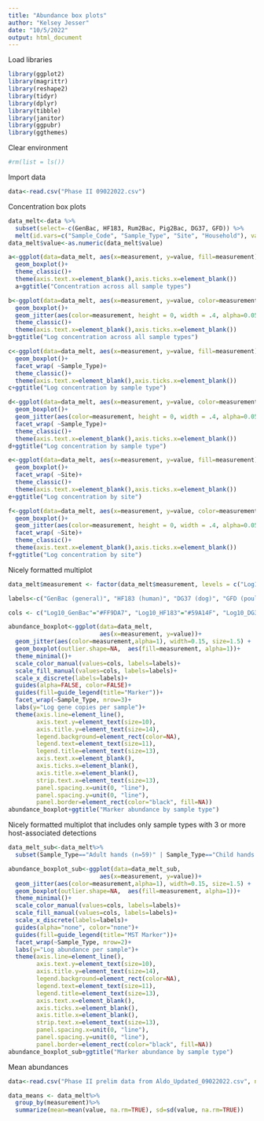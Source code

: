 ```yaml
---
title: "Abundance box plots"
author: "Kelsey Jesser"
date: "10/5/2022"
output: html_document
---
```

Load libraries
```r
library(ggplot2)
library(magrittr)
library(reshape2)
library(tidyr)
library(dplyr)
library(tibble)
library(janitor)
library(ggpubr)
library(ggthemes)
```

Clear environment
```r
#rm(list = ls())
```

Import data
```r
data<-read.csv("Phase II 09022022.csv")
```

Concentration box plots
```r
data_melt<-data %>% 
  subset(select=-c(GenBac, HF183, Rum2Bac, Pig2Bac, DG37, GFD)) %>%
  melt(id.vars=c("Sample_Code", "Sample_Type", "Site", "Household"), variable.name=("measurement"), value.name="value")
data_melt$value<-as.numeric(data_melt$value)

a<-ggplot(data=data_melt, aes(x=measurement, y=value, fill=measurement))+
  geom_boxplot()+
  theme_classic()+
  theme(axis.text.x=element_blank(),axis.ticks.x=element_blank())
  a+ggtitle("Concentration across all sample types")

b<-ggplot(data=data_melt, aes(x=measurement, y=value, color=measurement))+
  geom_boxplot()+
  geom_jitter(aes(color=measurement, height = 0, width = .4, alpha=0.05)) +
  theme_classic()+
  theme(axis.text.x=element_blank(),axis.ticks.x=element_blank())
b+ggtitle("Log concentration across all sample types")

c<-ggplot(data=data_melt, aes(x=measurement, y=value, fill=measurement))+
  geom_boxplot()+
  facet_wrap( ~Sample_Type)+
  theme_classic()+
  theme(axis.text.x=element_blank(),axis.ticks.x=element_blank())
c+ggtitle("Log concentration by sample type")

d<-ggplot(data=data_melt, aes(x=measurement, y=value, color=measurement))+
  geom_boxplot()+
  geom_jitter(aes(color=measurement, height = 0, width = .4, alpha=0.05)) +
  facet_wrap( ~Sample_Type)+
  theme_classic()+
  theme(axis.text.x=element_blank(),axis.ticks.x=element_blank())
d+ggtitle("Log concentration by sample type")

e<-ggplot(data=data_melt, aes(x=measurement, y=value, fill=measurement))+
  geom_boxplot()+
  facet_wrap( ~Site)+
  theme_classic()+
  theme(axis.text.x=element_blank(),axis.ticks.x=element_blank())
e+ggtitle("Log concentration by site")

f<-ggplot(data=data_melt, aes(x=measurement, y=value, color=measurement))+
  geom_boxplot()+
  geom_jitter(aes(color=measurement, height = 0, width = .4, alpha=0.05)) +
  facet_wrap( ~Site)+
  theme_classic()+
  theme(axis.text.x=element_blank(),axis.ticks.x=element_blank())
f+ggtitle("Log concentration by site")

```
Nicely formatted multiplot
```r
data_melt$measurement <- factor(data_melt$measurement, levels = c("Log10_GenBac", "Log10_HF183", "Log10_DG37", "Log10_GFD", "Log10_Pig2Bac", "Log10_Rum2Bac"))

labels<-c("GenBac (general)", "HF183 (human)", "DG37 (dog)", "GFD (poultry)", "Pig2Bac (pig)", "Rum2Bac (ruminant)")

cols <- c("Log10_GenBac"="#FF9DA7", "Log10_HF183"="#59A14F", "Log10_DG37"="#76B7B4", "Log10_GFD"="#E15759", "Log10_Pig2Bac"="#F28E2B", "Log10_Rum2Bac"="#4E79A7")

abundance_boxplot<-ggplot(data=data_melt, 
                          aes(x=measurement, y=value))+
  geom_jitter(aes(color=measurement,alpha=1), width=0.15, size=1.5) +
  geom_boxplot(outlier.shape=NA,  aes(fill=measurement, alpha=1))+
  theme_minimal()+
  scale_color_manual(values=cols, labels=labels)+
  scale_fill_manual(values=cols, labels=labels)+
  scale_x_discrete(labels=labels)+
  guides(alpha=FALSE, color=FALSE)+
  guides(fill=guide_legend(title="Marker"))+
  facet_wrap(~Sample_Type, nrow=3)+
  labs(y="Log gene copies per sample")+
  theme(axis.line=element_line(),
        axis.text.y=element_text(size=10),
        axis.title.y=element_text(size=14),
        legend.background=element_rect(color=NA),
        legend.text=element_text(size=11),
        legend.title=element_text(size=13),
        axis.text.x=element_blank(),
        axis.ticks.x=element_blank(),
        axis.title.x=element_blank(),
        strip.text.x=element_text(size=13), 
        panel.spacing.x=unit(0, "line"),
        panel.spacing.y=unit(0, "line"), 
        panel.border=element_rect(color="black", fill=NA))
abundance_boxplot+ggtitle("Marker abundance by sample type")
```

Nicely formatted multiplot that includes only sample types with 3 or more host-associated detections
```r
data_melt_sub<-data_melt%>% 
  subset(Sample_Type=="Adult hands (n=59)" | Sample_Type=="Child hands (n=31)" | Sample_Type=="Doorknob (n=59)" | Sample_Type=="Floor (n=59)" | Sample_Type== "Food-prep surface (n=58)")

abundance_boxplot_sub<-ggplot(data=data_melt_sub, 
                          aes(x=measurement, y=value))+
  geom_jitter(aes(color=measurement,alpha=1), width=0.15, size=1.5) +
  geom_boxplot(outlier.shape=NA,  aes(fill=measurement, alpha=1))+
  theme_minimal()+
  scale_color_manual(values=cols, labels=labels)+
  scale_fill_manual(values=cols, labels=labels)+
  scale_x_discrete(labels=labels)+
  guides(alpha="none", color="none")+
  guides(fill=guide_legend(title="MST Marker"))+
  facet_wrap(~Sample_Type, nrow=2)+
  labs(y="Log abundance per sample")+
  theme(axis.line=element_line(),
        axis.text.y=element_text(size=10),
        axis.title.y=element_text(size=14),
        legend.background=element_rect(color=NA),
        legend.text=element_text(size=11),
        legend.title=element_text(size=13),
        axis.text.x=element_blank(),
        axis.ticks.x=element_blank(),
        axis.title.x=element_blank(),
        strip.text.x=element_text(size=13), 
        panel.spacing.x=unit(0, "line"),
        panel.spacing.y=unit(0, "line"), 
        panel.border=element_rect(color="black", fill=NA))
abundance_boxplot_sub+ggtitle("Marker abundance by sample type")
```
Mean abundances
```r
data<-read.csv("Phase II prelim data from Aldo_Updated_09022022.csv", na.strings=c("BDL", "DNQ"))

data_means <- data_melt%>%
  group_by(measurement)%>%
  summarize(mean=mean(value, na.rm=TRUE), sd=sd(value, na.rm=TRUE))
```

